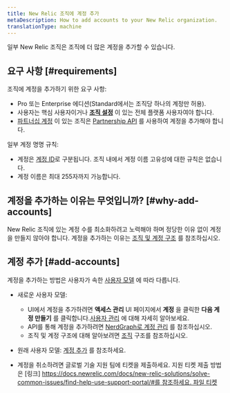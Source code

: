 ```yaml
---
title: New Relic 조직에 계정 추가
metaDescription: How to add accounts to your New Relic organization.
translationType: machine
---
```


일부 New Relic 조직은 조직에 더 많은 계정을 추가할 수 있습니다.

## 요구 사항 [#requirements]

조직에 계정을 추가하기 위한 요구 사항:

* Pro 또는 Enterprise 에디션(Standard에서는 조직당 하나의 계정만 허용).
* 사용자는 핵심 사용자이거나 [**조직 설정**](/docs/accounts/accounts-billing/new-relic-one-user-management/user-management-concepts/#admin-settings) 이 있는 전체 플랫폼 사용자여야 합니다.
* [파트너십 계정](/docs/new-relic-partnerships/partner-integration-guide/partner-account-maintenance/partnership-accounts-users-subscriptions) 이 있는 조직은 [Partnership API](/docs/new-relic-partnerships/partner-integration-guide/partner-account-maintenance/partner-api) 를 사용하여 계정을 추가해야 합니다.

일부 계정 명명 규칙:

* 계정은 [계정 ID](/docs/accounts/accounts-billing/account-structure/account-id)로 구분됩니다. 조직 내에서 계정 이름 고유성에 대한 규칙은 없습니다.
* 계정 이름은 최대 255자까지 가능합니다.

## 계정을 추가하는 이유는 무엇입니까? [#why-add-accounts]

New Relic 조직에 있는 계정 수를 최소화하려고 노력해야 하며 정당한 이유 없이 계정을 만들지 않아야 합니다. 계정을 추가하는 이유는 [조직 및 계정 구조](/docs/accounts/accounts-billing/account-structure/new-relic-account-structure) 를 참조하십시오.

## 계정 추가 [#add-accounts]

계정을 추가하는 방법은 사용자가 속한 [사용자 모델](/docs/accounts/original-accounts-billing/original-product-based-pricing/overview-user-models) 에 따라 다릅니다.

* 새로운 사용자 모델:

  * UI에서 계정을 추가하려면 **액세스 관리** UI 페이지에서 **계정** 을 클릭한 **다음 계정 만들기** 를 클릭합니다.[사용자 관리](/docs/accounts/accounts-billing/new-relic-one-user-management/user-management-ui-and-tasks#where) 에 대해 자세히 알아보세요.
  * API를 통해 계정을 추가하려면 [NerdGraph로 계정 관리](/docs/apis/nerdgraph/examples/manage-accounts-nerdgraph) 를 참조하십시오.
  * 조직 및 계정 구조에 대해 알아보려면 [조직](/docs/accounts/accounts-billing/account-structure/new-relic-account-structure) 구조를 참조하십시오.

* 원래 사용자 모델: [계정 추가](/docs/accounts/original-accounts-billing/original-users-roles/parent-child-account-structure/#creating) 를 참조하세요.

* 계정을 취소하려면 글로벌 기술 지원 팀에 티켓을 제출하세요. 지원 티켓 제출 방법은 \[링크] [https://docs.newrelic.com/docs/new-relic-solutions/solve-common-issues/find-help-use-support-portal/#를 참조하세요. 파일 티켓](https://docs.newrelic.com/docs/new-relic-solutions/solve-common-issues/find-help-use-support-portal/#file-ticket)